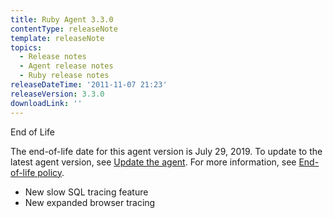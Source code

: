 ```yaml
---
title: Ruby Agent 3.3.0
contentType: releaseNote
template: releaseNote
topics:
  - Release notes
  - Agent release notes
  - Ruby release notes
releaseDateTime: '2011-11-07 21:23'
releaseVersion: 3.3.0
downloadLink: ''
---
```


End of Life

<div className="callout-important">


The end-of-life date for this agent version is July 29, 2019. To update to the latest agent version, see [Update the agent](/docs/agents/manage-apm-agents/installation/update-new-relic-agent). For more information, see [End-of-life policy](/docs/agents/manage-apm-agents/maintenance/new-relic-agent-plugin-end-life-policy).


</div>

*   New slow SQL tracing feature
*   New expanded browser tracing
